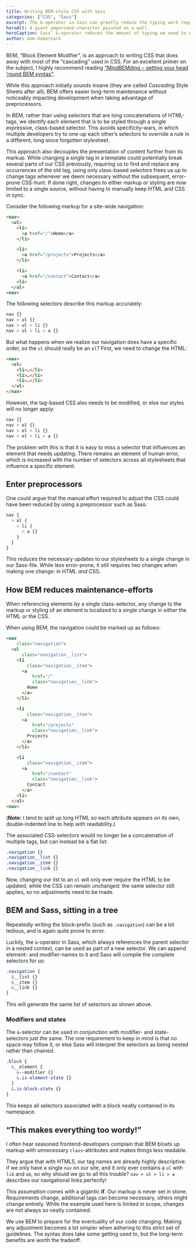 ```yaml
---
title: Writing BEM-style CSS with Sass
categories: ["CSS", "Sass"]
excerpt: The &-operator in Sass can greatly reduce the typing work required when using BEM in your stylesheets.
heroAlt: A giant ampersand-character painted on a wall.
heroCaption: Sass’ &-operator reduces the amount of typing we need to do when using BEM.
author: dom-habersack
---
```

BEM, “Block Element Modifier”, is an approach to writing CSS that does away with most of the “cascading” used in CSS. For an excellent primer on the subject, I highly recommend reading [“MindBEMding – getting your head ’round BEM syntax”](http://csswizardry.com/2013/01/mindbemding-getting-your-head-round-bem-syntax/).

While this approach initially sounds insane (they are called *Cascading* Style Sheets after all), BEM offers easier long-term maintenance without noticeably impacting development when taking advantage of preprocessors.

In BEM, rather than using selectors that are long concatenations of HTML-tags, we identify each element that is to be styled through a single expressive, class-based selector. This avoids specificity-wars, in which multiple developers try to one-up each other’s selectors to override a rule in a different, long since forgotten stylesheet.

This approach also decouples the presentation of content further from its markup. While changing a single tag in a template could potentially break several parts of our CSS previously, requiring us to find and replace any occurrences of the old tag, using only class-based selectors frees us up to change tags whenever we deem necessary without the subsequent, error-prone CSS-hunt. If done right, changes to either markup or styling are now limited to a single source, without having to manually keep HTML and CSS in sync.

Consider the following markup for a site-wide navigation:

```html
<nav>
  <ul>
    <li>
      <a href="/">Home</a>
    </li>

    <li>
      <a href="/projects">Projects</a>
    </li>

    <li>
      <a href="/contact">Contact</a>
    <li>
  </ul>
<nav>
```

The following selectors describe this markup accurately:

```css
nav {}
nav > ul {}
nav > ul > li {}
nav > ul > li > a {}
```

But what happens when we realize our navigation does have a specific order, so the `ul` should really be an `ol`? First, we need to change the HTML:

```html
<nav>
  <ol>
    <li>…</li>
    <li>…</li>
    <li>…</li>
  </ol>
</nav>
```

However, the tag-based CSS also needs to be modified, or else our styles will no longer apply:

```css
nav {}
nav > ol {}
nav > ol > li {}
nav > ol > li > a {}
```

The problem with this is that it is easy to miss a selector that influences an element that needs updating. There remains an element of human error, which is increased with the number of selectors across all stylesheets that influence a specific element.

## Enter preprocessors

One could argue that the manual effort required to adjust the CSS could have been reduced by using a preprocessor such as Sass:

```scss
nav {
  > ol {
    > li {
      > a {}
    }
  }
}
```

This reduces the necessary updates to our stylesheets to a single change in our Sass-file. While less error-prone, it still requires *two* changes when making one change: in HTML *and* CSS.

## How BEM reduces maintenance-efforts

When referencing elements by a single class-selector, any change to the markup or styling of an element is localized to a single change in *either* the HTML *or* the CSS.

When using BEM, the navigation could be marked up as follows:

```html
<nav
    class="navigation">
  <ul
      class="navigation__list">
    <li
        class="navigation__item">
      <a
          href="/"
          class="navigation__link">
        Home
      </a>
    </li>

    <li
        class="navigation__item">
      <a
          href="/projects"
          class="navigation__link">
        Projects
      </a>
    </li>

    <li
        class="navigation__item">
      <a
          href="/contact"
          class="navigation__link">
        Contact
      </a>
    <li>
  </ul>
<nav>
```

(**Note:** I tend to split up long HTML so each attribute appears on its own, double-indented line to help with readability.)

The associated CSS-selectors would no longer be a concatenation of multiple tags, but can instead be a flat list:

```css
.navigation {}
.navigation__list {}
.navigation__item {}
.navigation__link {}
```

Now, changing our list to an `ol` will only ever require the HTML to be updated, while the CSS can remain unchanged: the same selector still applies, so no adjustments need to be made.

## BEM and Sass, sitting in a tree

Repeatedly writing the block-prefix (such as `.navigation`) can be a bit tedious, and is again quite prone to error.

Luckily, the `&`-operator in Sass, which always references the parent selector in a nested context, can be used as part of a new selector. We can append element- and modifier-names to it and Sass will compile the complete selectors for us:

```scss
.navigation {
  &__list {}
  &__item {}
  &__link {}
}
```

This will generate the same list of selectors as shown above.

### Modifiers and states

The `&`-selector can be used in conjunction with modifier- and state-selectors just the same. The one requirement to keep in mind is that no space may follow it, or else Sass will interpret the selectors as being nested rather than chained.

```scss
.block {
  &__element {
    &--modifier {}
    &.is-element-state {}
  }
  &.is-block-state {}
}
```

This keeps all selectors associated with a block neatly contained in its namespace.

## “This makes everything too wordy!”

I often hear seasoned frontend-developers complain that BEM bloats up markup with unnecessary `class`-attributes and makes things less readable.

They argue that with HTML5, our tag names are already highly descriptive: if we only have a single `nav` on our site, and it only ever contains a `ul` with `li`s and `a`s, so why should we go to all this trouble? `nav > ul > li > a` describes our navigational links perfectly!

This assumption comes with a gigantic **if**. Our markup is never set in stone. Requirements change, additional tags can become necessary, others might change entirely. While the example used here is limited in scope, changes are not always so neatly contained.

We use BEM to prepare for the eventuality of our code changing. Making any adjustment becomes a lot simpler when adhering to this strict set of guidelines. The syntax does take some getting used to, but the long-term benefits are worth the tradeoff.
